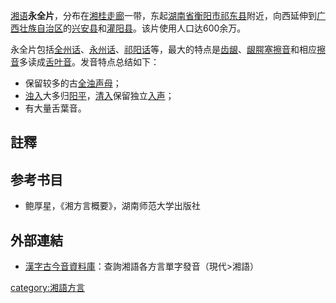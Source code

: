 {{Infobox Language
|name=永全片
|familycolor=汉藏语系
|states={{CHN}}
|region=[[湖南|湖南]][[永州市|永州市]]、[[广西|广西]][[桂林|桂林]]等地
|speakers= 約600萬 
|date= 
|fam1=[[汉藏语系|汉藏语系]]
|fam2=[[漢語族|漢語族]]
|fam3= [[湘語|湘語]]
|map=Hunanese Xiang Cities.png
|mapcaption=Yong-Quan Xiang is in green. The white dots are [[Yongzhou|Yongzhou]] and [[Quanzhou_County|Quanzhou County]].
|isoexception=dialect
|glotto=yong1285
|glottorefname=Yong-Quan
}}

[[湘语|湘语]]'''永全片'''，分布在[[湘桂走廊|湘桂走廊]]一带，东起[[湖南省|湖南省]][[衡阳市|衡阳市]][[祁东县|祁东县]]附近，向西延伸到[[广西壮族自治区|广西壮族自治区]]的[[兴安县|兴安县]]和[[灌阳县|灌阳县]]。该片使用人口达600余万。

永全片包括[[全州话|全州话]]、[[永州话|永州话]]、[[祁阳话|祁阳话]]等，最大的特点是[[齿龈塞擦音|齿龈]]、[[龈腭塞擦音|龈腭塞擦音]]和相应[[擦音|擦音]]多读成[[舌叶音|舌叶音]]。发音特点总结如下：
* 保留较多的古[[全浊声母|全浊声母]]；
* [[浊入|浊入]]大多归[[阳平声|阳平]]，[[清入|清入]]保留独立[[入声|入声]]；
* 有大量舌葉音。

==註釋==
{{reflist}}

==参考书目==
{{refbegin}}
*鲍厚星，《湘方言概要》，湖南师范大学出版社
{{refend}}

==外部連結==
* [https://web.archive.org/web/20151022110026/http://xiaoxue.iis.sinica.edu.tw/ccr 漢字古今音資料庫]：查詢湘語各方言單字發音（現代>湘語）

{{汉语}}
{{湘語}}

[[category:湘語方言|category:湘語方言]]